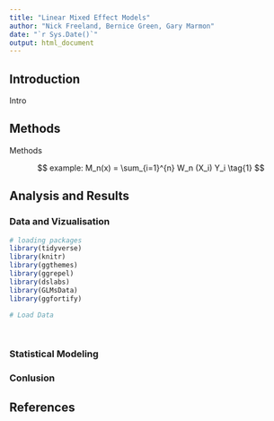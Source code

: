 ```yaml
---
title: "Linear Mixed Effect Models"
author: "Nick Freeland, Bernice Green, Gary Marmon"
date: "`r Sys.Date()`"
output: html_document
---
```


## Introduction
Intro 


## Methods

Methods

$$
example: M_n(x) = \sum_{i=1}^{n} W_n (X_i) Y_i  \tag{1}
$$


## Analysis and Results
### Data and Vizualisation

```r
# loading packages 
library(tidyverse)
library(knitr)
library(ggthemes)
library(ggrepel)
library(dslabs)
library(GLMsData)
library(ggfortify)
```


```r
# Load Data

  

```

### Statistical Modeling

### Conlusion

## References

